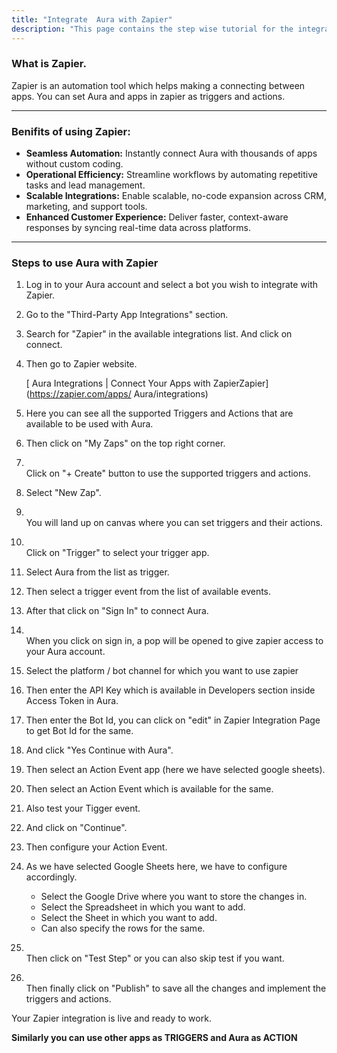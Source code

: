 ```yaml
---
title: "Integrate  Aura with Zapier"
description: "This page contains the step wise tutorial for the integration of Zoho CRM with  Aura."
---
```


### **What is Zapier.**

Zapier is an automation tool which helps making a connecting between apps. You can set  Aura and apps in zapier as triggers and actions.

---

### **Benifits of using Zapier:**

- **Seamless Automation:** Instantly connect  Aura with thousands of apps without custom coding.
- **Operational Efficiency:** Streamline workflows by automating repetitive tasks and lead management.
- **Scalable Integrations:** Enable scalable, no-code expansion across CRM, marketing, and support tools.
- **Enhanced Customer Experience:** Deliver faster, context-aware responses by syncing real-time data across platforms.

---

### **Steps to use  Aura with Zapier**

 1. Log in to your  Aura account and select a bot you wish to integrate with Zapier.
 2. Go to the "Third-Party App Integrations" section.
 3. Search for "Zapier" in the available integrations list. And click on connect.
 4. Then go to Zapier website.

    [ Aura Integrations | Connect Your Apps with ZapierZapier](https://zapier.com/apps/ Aura/integrations)
 5. Here you can see all the supported Triggers and Actions that are available to be used with  Aura.
 6. Then click on "My Zaps" on the top right corner.
 7. \
    Click on "\+ Create" button to use the supported triggers and actions.
 8. Select "New Zap".
 9. \
    You will land up on canvas where you can set triggers and their actions.
10. \
    Click on "Trigger" to select your trigger app.
11. Select  Aura from the list as trigger.
12. Then select a trigger event from the list of available events.
13. After that click on "Sign In" to connect  Aura.
14. \
    When you click on sign in, a pop will be opened to give zapier access to your  Aura account.
15. Select the platform / bot channel for which you want to use zapier
16. Then enter the API Key which is available in Developers section inside Access Token in  Aura.
17. Then enter the Bot Id, you can click on "edit" in Zapier Integration Page to get Bot Id for the same.
18. And click "Yes Continue with  Aura".
19. Then select an Action Event app (here we have selected google sheets).
20. Then select an Action Event which is available for the same.
21. Also test your Tigger event.
22. And click on "Continue".
23. Then configure your Action Event.
24. As we have selected Google Sheets here, we have to configure accordingly.
    - Select the Google Drive where you want to store the changes in.
    - Select the Spreadsheet in which you want to add.
    - Select the Sheet in which you want to add.
    - Can also specify the rows for the same.
25. \
    Then click on "Test Step" or you can also skip test if you want.
26. \
    Then finally click on "Publish" to save all the changes and implement the triggers and actions.

Your Zapier integration is live and ready to work.

**Similarly you can use other apps as TRIGGERS and  Aura as ACTION**

 